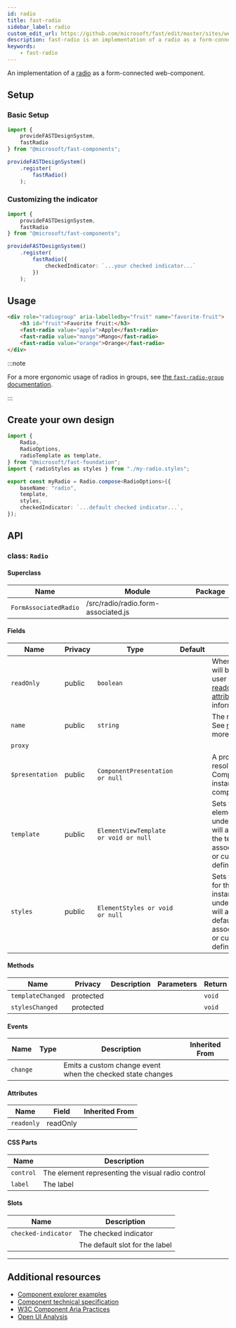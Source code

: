 ```yaml
---
id: radio
title: fast-radio
sidebar_label: radio
custom_edit_url: https://github.com/microsoft/fast/edit/master/sites/website/versioned_docs/version-legacy/components/fast-radio.mdx
description: fast-radio is an implementation of a radio as a form-connected web component.
keywords:
    - fast-radio
---
```


An implementation of a [radio](https://developer.mozilla.org/en-US/docs/Web/HTML/Element/input/radio) as a form-connected web-component.

## Setup

### Basic Setup

```ts
import {
    provideFASTDesignSystem,
    fastRadio
} from "@microsoft/fast-components";

provideFASTDesignSystem()
    .register(
        fastRadio()
    );
```

### Customizing the indicator

```ts
import {
    provideFASTDesignSystem,
    fastRadio
} from "@microsoft/fast-components";

provideFASTDesignSystem()
    .register(
        fastRadio({
            checkedIndicator: `...your checked indicator...`
        })
    );
```

## Usage

```html live
<div role="radiogroup" aria-labelledby="fruit" name="favorite-fruit">
    <h3 id="fruit">Favorite fruit:</h3>
    <fast-radio value="apple">Apple</fast-radio>
    <fast-radio value="mango">Mango</fast-radio>
    <fast-radio value="orange">Orange</fast-radio>
</div>
 ```

:::note

For a more ergonomic usage of radios in groups, see [the `fast-radio-group` documentation](/docs/components/radio-group).

:::

## Create your own design

```ts
import {
    Radio,
    RadioOptions,
    radioTemplate as template,
} from "@microsoft/fast-foundation";
import { radioStyles as styles } from "./my-radio.styles";

export const myRadio = Radio.compose<RadioOptions>({
    baseName: "radio",
    template,
    styles,
    checkedIndicator: `...default checked indicator...`,
});
```

## API



### class: `Radio`

#### Superclass

| Name                  | Module                              | Package |
| --------------------- | ----------------------------------- | ------- |
| `FormAssociatedRadio` | /src/radio/radio.form-associated.js |         |

#### Fields

| Name            | Privacy | Type                                  | Default | Description                                                                                                                                                                                 | Inherited From      |
| --------------- | ------- | ------------------------------------- | ------- | ------------------------------------------------------------------------------------------------------------------------------------------------------------------------------------------- | ------------------- |
| `readOnly`      | public  | `boolean`                             |         | When true, the control will be immutable by user interaction. See [readonly HTML attribute](https://developer.mozilla.org/en-US/docs/Web/HTML/Attributes/readonly) for more information. |                     |
| `name`          | public  | `string`                              |         | The name of the radio. See [name attribute](https://developer.mozilla.org/en-US/docs/Web/HTML/Element/input#htmlattrdefname) for more info.                                              |                     |
| `proxy`         |         |                                       |         |                                                                                                                                                                                             | FormAssociatedRadio |
| `$presentation` | public  | `ComponentPresentation or null`       |         | A property which resolves the ComponentPresentation instance for the current component.                                                                                                     | FoundationElement   |
| `template`      | public  | `ElementViewTemplate or void or null` |         | Sets the template of the element instance. When undefined, the element will attempt to resolve the template from the associated presentation or custom element definition.                  | FoundationElement   |
| `styles`        | public  | `ElementStyles or void or null`       |         | Sets the default styles for the element instance. When undefined, the element will attempt to resolve default styles from the associated presentation or custom element definition.         | FoundationElement   |

#### Methods

| Name              | Privacy   | Description | Parameters | Return | Inherited From    |
| ----------------- | --------- | ----------- | ---------- | ------ | ----------------- |
| `templateChanged` | protected |             |            | `void` | FoundationElement |
| `stylesChanged`   | protected |             |            | `void` | FoundationElement |

#### Events

| Name     | Type | Description                                                | Inherited From |
| -------- | ---- | ---------------------------------------------------------- | -------------- |
| `change` |      | Emits a custom change event when the checked state changes |                |

#### Attributes

| Name       | Field    | Inherited From |
| ---------- | -------- | -------------- |
| `readonly` | readOnly |                |

#### CSS Parts

| Name      | Description                                       |
| --------- | ------------------------------------------------- |
| `control` | The element representing the visual radio control |
| `label`   | The label                                         |

#### Slots

| Name                | Description                    |
| ------------------- | ------------------------------ |
| `checked-indicator` | The checked indicator          |
|                     | The default slot for the label |

<hr/>


## Additional resources

* [Component explorer examples](https://explore.fast.design/components/fast-radio)
* [Component technical specification](https://github.com/microsoft/fast/blob/master/packages/web-components/fast-foundation/src/radio/radio.spec.md)
* [W3C Component Aria Practices](https://www.w3.org/TR/wai-aria/#radio)
* [Open UI Analysis](https://open-ui.org/components/radio-button.research)
